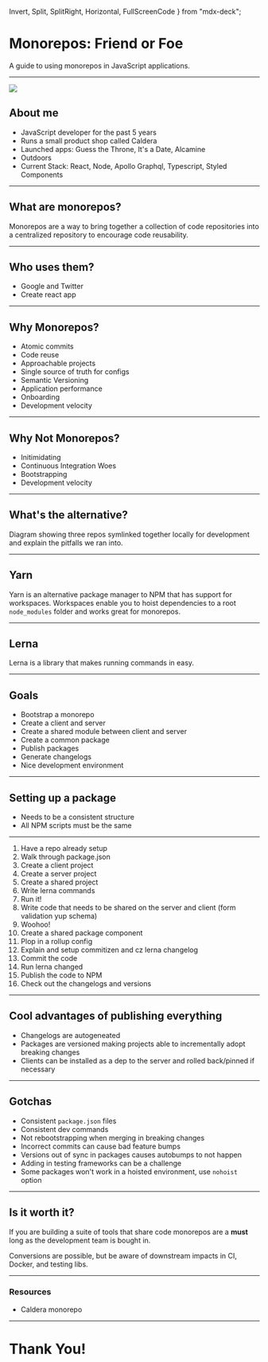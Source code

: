   Invert,
  Split,
  SplitRight,
  Horizontal,
  FullScreenCode
} from "mdx-deck";

# Monorepos: Friend or Foe

A guide to using monorepos in JavaScript applications.

---

<Split>

![](https://source.unsplash.com/random/768x2048?brooklyn)

## About me

- JavaScript developer for the past 5 years
- Runs a small product shop called Caldera
- Launched apps: Guess the Throne, It's a Date, Alcamine
- Outdoors
- Current Stack: React, Node, Apollo Graphql, Typescript, Styled Components

</Split>

---

## What are monorepos?

Monorepos are a way to bring together a collection of code repositories into a centralized repository to encourage code reusability.

---

## Who uses them?

- Google and Twitter
- Create react app

---

## Why Monorepos?

- Atomic commits
- Code reuse
- Approachable projects
- Single source of truth for configs
- Semantic Versioning
- Application performance
- Onboarding
- Development velocity

---

## Why Not Monorepos?

- Initimidating
- Continuous Integration Woes
- Bootstrapping
- Development velocity

---

## What's the alternative?

Diagram showing three repos symlinked together locally for development and explain the pitfalls we ran into.

---

## Yarn

Yarn is an alternative package manager to NPM that has support for workspaces. Workspaces enable you to hoist dependencies to a root `node_modules` folder and works great for monorepos.

---

## Lerna

Lerna is a library that makes running commands in easy.

---

## Goals

- Bootstrap a monorepo
- Create a client and server
- Create a shared module between client and server
- Create a common package
- Publish packages
- Generate changelogs
- Nice development environment

---

## Setting up a package

- Needs to be a consistent structure
- All NPM scripts must be the same

---

1. Have a repo already setup
2. Walk through package.json
3. Create a client project
4. Create a server project
5. Create a shared project
6. Write lerna commands 
7. Run it!
8. Write code that needs to be shared on the server and client (form validation yup schema)
9. Woohoo!
10. Create a shared package component
11. Plop in a rollup config
12. Explain and setup commitizen and cz lerna changelog
13. Commit the code
14. Run lerna changed
15. Publish the code to NPM
16. Check out the changelogs and versions 


---

## Cool advantages of publishing everything

- Changelogs are autogeneated
- Packages are versioned making projects able to incrementally adopt breaking changes
- Clients can be installed as a dep to the server and rolled back/pinned if necessary

--- 

## Gotchas

- Consistent `package.json` files
- Consistent dev commands
- Not rebootstrapping when merging in breaking changes
- Incorrect commits can cause bad feature bumps
- Versions out of sync in packages causes autobumps to not happen
- Adding in testing frameworks can be a challenge
- Some packages won't work in a hoisted environment, use `nohoist` option

---

## Is it worth it?

If you are building a suite of tools that share code monorepos are a **must** long as the development team is bought in.

Conversions are possible, but be aware of downstream impacts in CI, Docker, and testing libs.

---

### Resources

- Caldera monorepo
<!-- Link to some articles -->

---

# Thank You!


